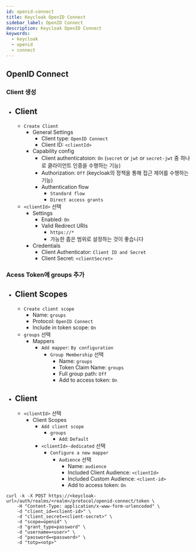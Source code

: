 ```yaml
---
id: openid-connect
title: Keycloak OpenID Connect
sidebar_label: OpenID Connect
description: Keycloak OpenID Connect
keywords:
  - keycloak
  - openid
  - connect
---
```


## OpenID Connect

### Client 생성

- ## Client
  - `Create Client`
    - General Settings
      - Client type: `OpenID Connect`
      - Client ID: `<clientId>`
    - Capability config
      - Client authenticatoion: `On` (`secret` or `jwt` or `secret-jwt` 중 하나로 클라이언트 인증을 수행하는 기능)
      - Authorization: `Off` (keycloak의 정책을 통해 접근 제어를 수행하는 기능)
      - Authentication flow
        - `Standard flow`
        - `Direct access grants`
  - `<clientId>` 선택
    - Settings
      - Enabled: `On`
      - Valid Redirect URIs
        - `https://*`
        - 가능한 좁은 범위로 설정하는 것이 좋습니다
    - Credentials
      - Client Authenticator: `Client ID and Secret`
      - Client Secret: `<clientSecret>`

### Acess Token에 groups 추가

- ## Client Scopes
  - `Create client scope`
    - Name: `groups`
    - Protocol: `OpenID Connect`
    - Include in token scope: `On`
  - `groups` 선택
    - Mappers
      - `Add mapper`: `By configuration`
        - `Group Membership` 선택
          - Name: `groups`
          - Token Claim Name: `groups`
          - Full group path: `Off`
          - Add to access token: `On`
- ## Client
  - `<clientId>` 선택
    - Client Scopes
      - `Add client scope`
        - `groups`
          - `Add`: `Default`
      - `<clientId>-dedicated` 선택
        - `Configure a new mapper`
          - `Audience` 선택
            - Name: `audience`
            - Included Client Audience: `<clientId>`
            - Included Custom Audience: `<client-id>`
            - Add to access token: `On`

```shell
curl -k -X POST https://<keycloak-url>/auth/realms/<realm>/protocol/openid-connect/token \
    -H "Content-Type: application/x-www-form-urlencoded" \
    -d "client_id=<client-id>" \
    -d "client_secret=<client-secret>" \
    -d "scope=openid" \
    -d "grant_type=password" \
    -d "username=<user>" \
    -d "password=<password>" \
    -d "totp=<otp>"
```

